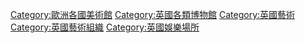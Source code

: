 {{Portal|英國}}
{{Commonscat|Art museums in the United Kingdom}}

[[Category:歐洲各國美術館|Category:歐洲各國美術館]]
[[Category:英國各類博物館|Category:英國各類博物館]]
[[Category:英國藝術|Category:英國藝術]]
[[Category:英國藝術組織|Category:英國藝術組織]]
[[Category:英國娛樂場所|Category:英國娛樂場所]]